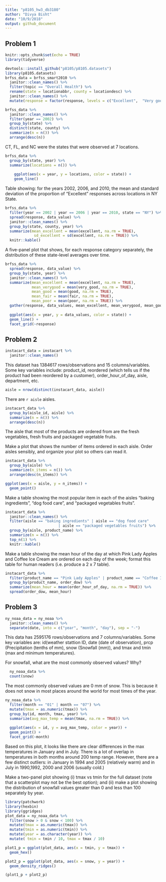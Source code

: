 ```yaml
---
title: "p8105_hw3_db3180"
author: "Divya Bisht"
date: "10/9/2018"
output: github_document
---
```



## Problem 1 


```r

knitr::opts_chunk$set(echo = TRUE)
library(tidyverse)
```

```r
devtools::install_github("p8105/p8105.datasets")
library(p8105.datasets)
brfss_data = brfss_smart2010 %>%
  janitor::clean_names() %>% 
  filter(topic == "Overall Health") %>% 
  rename(state = locationabbr, county = locationdesc) %>%
  janitor::clean_names() %>% 
  mutate(response = factor(response, levels = c("Excellent",  "Very good", "Good", "Fair", "Poor")))
```

```r
brfss_data %>% 
  janitor::clean_names() %>%
  filter(year == 2002) %>%
  group_by(state) %>% 
  distinct(state, county) %>% 
  summarize(n = n()) %>% 
  arrange(desc(n))
```

CT, FL, and NC were the states that were observed at 7 locations. 
```r
brfss_data %>%
  group_by(state, year) %>% 
  summarize(locations = n()) %>% 
    
    ggplot(aes(x = year, y = locations, color = state)) + 
    geom_line()
```
Table showing: for the years 2002, 2006, and 2010, the mean and standard deviation of the proportion of “Excellent” responses across locations in NY State.
```r
brfss_data %>%
  filter(year == 2002 | year == 2006 | year == 2010, state == "NY") %>% 
  spread(response, data_value) %>% 
  janitor::clean_names() %>% 
  group_by(state, county, year) %>% 
  summarize(mean_excellent = mean(excellent, na.rm = TRUE),
             sd_excellent = sd(excellent, na.rm = TRUE)) %>% 
  knitr::kable()
```

A five-panel plot that shows, for each response category separately, the distribution of these state-level averages over time.

```r
brfss_data %>%
  spread(response, data_value) %>% 
  group_by(state, year) %>% 
  janitor::clean_names() %>%
  summarize(mean_excellent = mean(excellent, na.rm = TRUE), 
            mean_verygood = mean(very_good, na.rm = TRUE), 
            mean_good = mean(good, na.rm = TRUE), 
            mean_fair = mean(fair, na.rm = TRUE), 
            mean_poor = mean(poor, na.rm = TRUE)) %>%
  gather(response, data_values, mean_excellent, mean_verygood, mean_good, mean_fair, mean_poor) %>% 
  
  ggplot(aes(x = year, y = data_values, color = state)) +
  geom_line() + 
  facet_grid(~response)
```


## Problem 2
```r
instacart_data = instacart %>%
  janitor::clean_names()
```
This dataset has 1384617 rows/observations and 15 columns/variables. Some key variables include: product_id, reordered (which tells us if the product had been reordered by a customer), order_hour_of_day, aisle, department, etc. 



```r
aisle = nrow(distinct(instacart_data, aisle))
```
There are `r aisle` aisles. 
```r
instacart_data %>% 
  group_by(aisle_id, aisle) %>%
  summarize(n = n()) %>% 
  arrange(desc(n))
```
The aisle that most of the products are ordered from are the fresh vegetables, fresh fruits and packaged vegetable fruits. 


Make a plot that shows the number of items ordered in each aisle. Order aisles sensibly, and organize your plot so others can read it.

```r
instacart_data %>% 
  group_by(aisle) %>%
  summarize(n_items = n()) %>% 
  arrange(desc(n_items)) %>% 

ggplot(aes(x = aisle, y = n_items)) +
  geom_point()
```

Make a table showing the most popular item in each of the aisles “baking ingredients”, “dog food care”, and “packaged vegetables fruits”.

```r
instacart_data %>% 
  janitor::clean_names() %>% 
  filter(aisle == "baking ingredients" | aisle == "dog food care" 
                        | aisle == "packaged vegetables fruits") %>% 
  group_by(aisle, product_name) %>% 
  summarize(n = n()) %>% 
  top_n(1) %>%
  knitr::kable()
```

Make a table showing the mean hour of the day at which Pink Lady Apples and Coffee Ice Cream are ordered on each day of the week; format this table for human readers (i.e. produce a 2 x 7 table).
```r
instacart_data %>% 
  filter(product_name == "Pink Lady Apples" | product_name == "Coffee Ice Cream") %>%
  group_by(product_name, order_dow) %>% 
  summarize(mean_hour = mean(order_hour_of_day, na.rm = TRUE)) %>% 
  spread(order_dow, mean_hour)
```


## Problem 3
```r
ny_noaa_data = ny_noaa %>% 
  janitor::clean_names() %>% 
  separate(date, into = c("year", "month", "day"), sep = "-") 
```
This data has 2595176 rows/observations and 7 columns/variables. Some key variables are: id(weather stattion ID, date (date of observation), prcp (Precipitation (tenths of mm), snow (Snowfall (mm)), and tmax and tmin (max and minimum temperatures). 

 For snowfall, what are the most commonly observed values? Why?
```r
  ny_noaa_data %>% 
  count(snow)
```
The most commonly observed values are 0 mm of snow. This is because it does not snow in most places around the world for most times of the year. 



```r
ny_noaa_data %>%
  filter(month == "01" | month == "07") %>%
  mutate(tmax = as.numeric(tmax)) %>% 
  group_by(id, month, tmax, year) %>%
  summarize(avg_max_temp = mean(tmax, na.rm = TRUE)) %>%
  
  ggplot(aes(x = id, y = avg_max_temp, color = year)) +
  geom_point() + 
  facet_grid(~month)
```
Based on this plot, it looks like there are clear differences in the max temperatures in January and in July. There is a lot of overlap in temperatures in both months around 200 temp range. However, there are a few distinct outliers: in January in 1994 and 2005 (relatively warm) and in July in 1990,1992, 2000 and 2006 (usually cold.)

Make a two-panel plot showing (i) tmax vs tmin for the full dataset (note that a scatterplot may not be the best option); and (ii) make a plot showing the distribution of snowfall values greater than 0 and less than 100 separately by year.

```r
library(patchwork)
library(hexbin)
library(ggridges)
plot_data = ny_noaa_data %>% 
  filter(snow > 0 & snow < 100) %>% 
  mutate(tmax = as.numeric(tmax)) %>% 
  mutate(tmin = as.numeric(tmin)) %>%
  mutate(year = as.character(year)) %>% 
  mutate( tmin = tmin / 10, tmax = tmax / 10) 

plot1_p = ggplot(plot_data, aes(x = tmin, y = tmax)) +
  geom_hex()

plot2_p = ggplot(plot_data, aes(x = snow, y = year)) + 
  geom_density_ridges()

(plot1_p + plot2_p)
```




